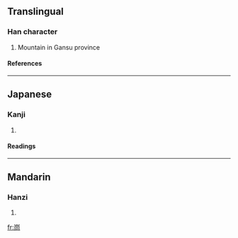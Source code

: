 ==Translingual==
===Han character===
{{Han char|rn=46|rad=山|as=06|sn=9|four=|canj=山月一口 (UBMR), X山月一口 (XUBMR)}}
# Mountain in Gansu province
====References====
{{Han ref|kx=0311.050|dkj=08039|hdz=10770.110|uh=5CDD|ud=23773}}
----
==Japanese==
===Kanji===
{{ja-kanji|grade=|rs=山06}}
# {{defn|Japanese}} 
====Readings====
{{ja-readings|on=[[とう]] (tō), [[ず]] (zu)|kun=[[えびす]] (ebisu)}}
----
==Mandarin==
===Hanzi===
{{cmn-hanzi|pin=[[tóng]] ([[tong2]])|wg=t'ung<sup>2</sup>}}
# {{defn|Mandarin}}

[[fr:峝]]